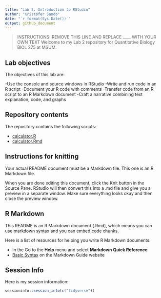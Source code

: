 ```yaml
---
title: "Lab 2: Introduction to RStudio"
author: "Kristofer Sando"
date: "`r format(Sys.Date())`"
output: github_document
---
```


> INSTRUCTIONS: REMOVE THIS LINE AND REPLACE ____ WITH YOUR OWN TEXT
Welcome to my Lab 2 repository for Quantitative Biology BIOL 275 at MSUM.

## Lab objectives

The objectives of this lab are:

-Use the console and source windows in RStudio
-Write and run code in an R script
-Document your R code with comments
-Transfer code from an R script to an R Markdown document
-Craft a narrative combining text explanation, code, and graphs

## Repository contents

The repository contains the following scripts:

- [calculator.R](calculator.R)
- [calculator.Rmd](calculator.Rmd)

## Instructions for knitting

Your actual README document must be a Markdown file. This one is an R Markdown file.

When you are done editing this document, click the Knit button in the Source Pane. RStudio will then convert this into a .md file and give you a preview in a separate window. Make sure everything looks okay and then close the preview window.

## R Markdown

This README is an R Markdown document (.Rmd), which means you can use markdown syntax and you can embed code chunks.

Here is a list of resources for helping you write R Markdown documents:

- In the Go to the **Help** menu and select **Markdown Quick Reference**
- [Basic Syntax](https://www.markdownguide.org/basic-syntax/) on the Markdown Guide website

## Session Info

Here is my session information:

```r
sessioninfo::session_info(c("tidyverse"))
```
